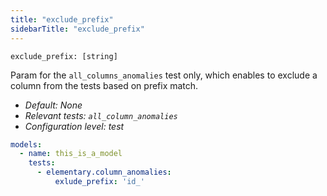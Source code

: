 ```yaml
---
title: "exclude_prefix"
sidebarTitle: "exclude_prefix"
---
```


`exclude_prefix: [string]`

Param for the `all_columns_anomalies` test only, which enables to exclude a column from the tests based on prefix match.

- _Default: None_
- _Relevant tests: `all_column_anomalies`_
- _Configuration level: test_

<RequestExample>

```yml test
models:
  - name: this_is_a_model
    tests:
      - elementary.column_anomalies:
          exlude_prefix: 'id_'
```

</RequestExample>